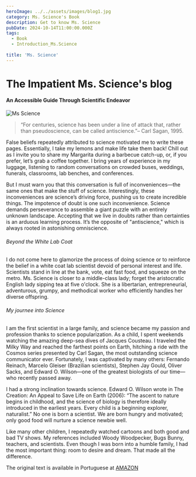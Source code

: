 ```yaml
---
heroImage: ../../assets/images/blog1.jpg
category: Ms. Science's Book
description: Get to know Ms. Science
pubDate: 2024-10-14T11:00:00.000Z
tags:
  - Book
  - Introduction_Ms.Science
  
title: 'Ms. Science'
---
```



# The Impatient Ms. Science's blog
#### An Accessible Guide Through Scientific Endeavor
 
![Ms Science](https://images.pexels.com/photos/5547066/pexels-photo-5547066.jpeg)



 > “For centuries, science has been under a line of attack that, rather than pseudoscience, can be called antiscience.”– Carl Sagan, 1995.

False beliefs repeatedly attributed to science motivated me to write these pages. Essentially, I take my lemons and make life take them back! Chill out as I invite you to share my Margarita during a barbecue catch-up, or, if you prefer, let’s grab a coffee together. I bring years of experience in my luggage, listening to random conversations on crowded buses, weddings, funerals, classrooms, lab benches, and conferences.

But I must warn you that this conversation is full of inconveniences—the same ones that make the stuff of science. Interestingly, these inconveniences are science’s driving force, pushing us to create incredible things. The impotence of doubt is one such inconvenience. Science demands perseverance to assemble a giant puzzle with an entirely unknown landscape. Accepting that we live in doubts rather than certainties is an arduous learning process. It’s the opposite of "antiscience," which is always rooted in astonishing omniscience.

###### Beyond the White Lab Coat
I do not come here to glamorize the process of doing science or to reinforce the belief in a white coat lab scientist devoid of personal interest and life. Scientists stand in line at the bank, vote, eat fast food, and squeeze on the metro. Ms. Science is closer to a middle-class lady; forget the aristocratic English lady sipping tea at five o'clock. She is a libertarian, entrepreneurial, adventurous, grumpy, and methodical worker who efficiently handles her diverse offspring.

###### My journee into Science
I am the first scientist in a large family, and science became my passion and profession thanks to science popularization. As a child, I spent weekends watching the amazing deep-sea dives of Jacques Cousteau. I traveled the Milky Way and reached the farthest points on Earth, hitching a ride with the Cosmos series presented by Carl Sagan, the most outstanding science communicator ever. Fortunately, I was captivated by many others: Fernando Reinach, Marcelo Gleiser (Brazilian scientists), Stephen Jay Gould, Oliver Sacks, and Edward O. Wilson—one of the greatest biologists of our time—who recently passed away.

I had a strong inclination towards science. Edward O. Wilson wrote in The Creation: An Appeal to Save Life on Earth (2006): “The ascent to nature begins in childhood, and the science of biology is therefore ideally introduced in the earliest years. Every child is a beginning explorer, naturalist.” No one is born a scientist. We are born hungry and motivated; only good food will nurture a science newbie well.

Like many other children, I repeatedly watched cartoons and both good and bad TV shows. My references included Woody Woodpecker, Bugs Bunny, teachers, and scientists. Even though I was born into a humble family, I had the most important thing: room to desire and dream. That made all the difference.


The original text is available in Portuguese at [AMAZON](https://www.amazon.com.br/CI%C3%8ANCIA-SEM-PACI%C3%8ANCIA-ACESS%C3%8DVEL-CIENT%C3%8DFICO-ebook/dp/B0D33MTSC1/ref=cm_cr_arp_d_pl_foot_top?ie=UTF8)


